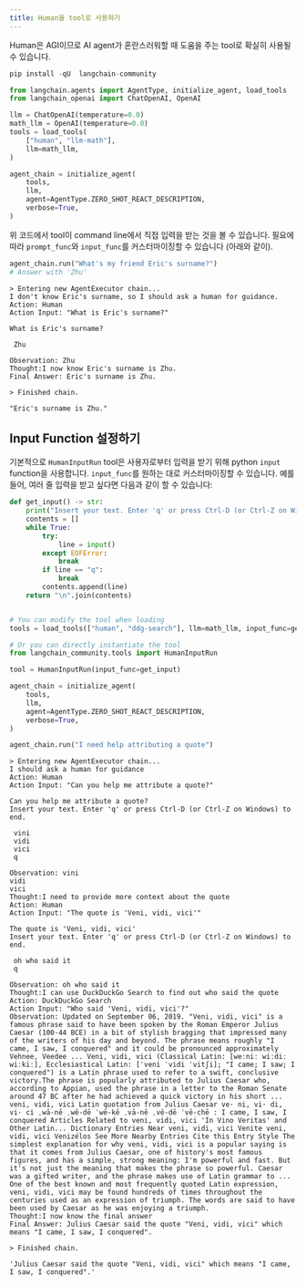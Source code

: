 ```yaml
---
title: Human을 tool로 사용하기
---
```


Human은 AGI이므로 AI agent가 혼란스러워할 때 도움을 주는 tool로 확실히 사용될 수 있습니다.

```python
pip install -qU  langchain-community
```

```python
from langchain.agents import AgentType, initialize_agent, load_tools
from langchain_openai import ChatOpenAI, OpenAI

llm = ChatOpenAI(temperature=0.0)
math_llm = OpenAI(temperature=0.0)
tools = load_tools(
    ["human", "llm-math"],
    llm=math_llm,
)

agent_chain = initialize_agent(
    tools,
    llm,
    agent=AgentType.ZERO_SHOT_REACT_DESCRIPTION,
    verbose=True,
)
```

위 코드에서 tool이 command line에서 직접 입력을 받는 것을 볼 수 있습니다.
필요에 따라 `prompt_func`와 `input_func`를 커스터마이징할 수 있습니다 (아래와 같이).

```python
agent_chain.run("What's my friend Eric's surname?")
# Answer with 'Zhu'
```

```output
> Entering new AgentExecutor chain...
I don't know Eric's surname, so I should ask a human for guidance.
Action: Human
Action Input: "What is Eric's surname?"

What is Eric's surname?
```
```output
 Zhu
```
```output
Observation: Zhu
Thought:I now know Eric's surname is Zhu.
Final Answer: Eric's surname is Zhu.

> Finished chain.
```

```output
"Eric's surname is Zhu."
```

## Input Function 설정하기

기본적으로 `HumanInputRun` tool은 사용자로부터 입력을 받기 위해 python `input` function을 사용합니다.
`input_func`를 원하는 대로 커스터마이징할 수 있습니다.
예를 들어, 여러 줄 입력을 받고 싶다면 다음과 같이 할 수 있습니다:

```python
def get_input() -> str:
    print("Insert your text. Enter 'q' or press Ctrl-D (or Ctrl-Z on Windows) to end.")
    contents = []
    while True:
        try:
            line = input()
        except EOFError:
            break
        if line == "q":
            break
        contents.append(line)
    return "\n".join(contents)


# You can modify the tool when loading
tools = load_tools(["human", "ddg-search"], llm=math_llm, input_func=get_input)
```

```python
# Or you can directly instantiate the tool
from langchain_community.tools import HumanInputRun

tool = HumanInputRun(input_func=get_input)
```

```python
agent_chain = initialize_agent(
    tools,
    llm,
    agent=AgentType.ZERO_SHOT_REACT_DESCRIPTION,
    verbose=True,
)
```

```python
agent_chain.run("I need help attributing a quote")
```

```output
> Entering new AgentExecutor chain...
I should ask a human for guidance
Action: Human
Action Input: "Can you help me attribute a quote?"

Can you help me attribute a quote?
Insert your text. Enter 'q' or press Ctrl-D (or Ctrl-Z on Windows) to end.
```
```output
 vini
 vidi
 vici
 q
```
```output
Observation: vini
vidi
vici
Thought:I need to provide more context about the quote
Action: Human
Action Input: "The quote is 'Veni, vidi, vici'"

The quote is 'Veni, vidi, vici'
Insert your text. Enter 'q' or press Ctrl-D (or Ctrl-Z on Windows) to end.
```
```output
 oh who said it
 q
```
```output
Observation: oh who said it
Thought:I can use DuckDuckGo Search to find out who said the quote
Action: DuckDuckGo Search
Action Input: "Who said 'Veni, vidi, vici'?"
Observation: Updated on September 06, 2019. "Veni, vidi, vici" is a famous phrase said to have been spoken by the Roman Emperor Julius Caesar (100-44 BCE) in a bit of stylish bragging that impressed many of the writers of his day and beyond. The phrase means roughly "I came, I saw, I conquered" and it could be pronounced approximately Vehnee, Veedee ... Veni, vidi, vici (Classical Latin: [weːniː wiːdiː wiːkiː], Ecclesiastical Latin: [ˈveni ˈvidi ˈvitʃi]; "I came; I saw; I conquered") is a Latin phrase used to refer to a swift, conclusive victory.The phrase is popularly attributed to Julius Caesar who, according to Appian, used the phrase in a letter to the Roman Senate around 47 BC after he had achieved a quick victory in his short ... veni, vidi, vici Latin quotation from Julius Caesar ve· ni, vi· di, vi· ci ˌwā-nē ˌwē-dē ˈwē-kē ˌvā-nē ˌvē-dē ˈvē-chē : I came, I saw, I conquered Articles Related to veni, vidi, vici 'In Vino Veritas' and Other Latin... Dictionary Entries Near veni, vidi, vici Venite veni, vidi, vici Venizélos See More Nearby Entries Cite this Entry Style The simplest explanation for why veni, vidi, vici is a popular saying is that it comes from Julius Caesar, one of history's most famous figures, and has a simple, strong meaning: I'm powerful and fast. But it's not just the meaning that makes the phrase so powerful. Caesar was a gifted writer, and the phrase makes use of Latin grammar to ... One of the best known and most frequently quoted Latin expression, veni, vidi, vici may be found hundreds of times throughout the centuries used as an expression of triumph. The words are said to have been used by Caesar as he was enjoying a triumph.
Thought:I now know the final answer
Final Answer: Julius Caesar said the quote "Veni, vidi, vici" which means "I came, I saw, I conquered".

> Finished chain.
```

```output
'Julius Caesar said the quote "Veni, vidi, vici" which means "I came, I saw, I conquered".'
```

```python

```